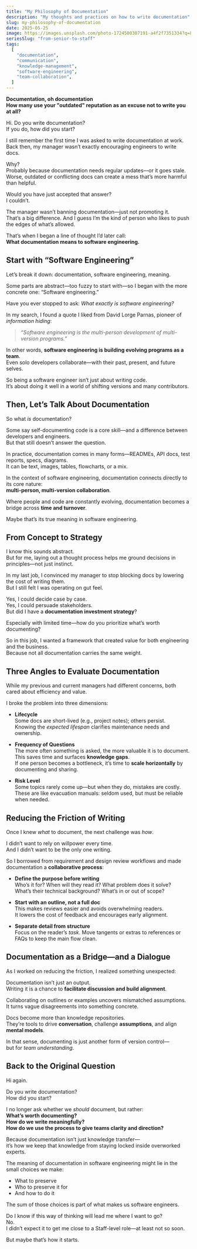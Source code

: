 ```yaml
---
title: "My Philosophy of Documentation"
description: "My thoughts and practices on how to write documentation"
slug: my-philosophy-of-documentation
date: 2025-05-25
image: https://images.unsplash.com/photo-1724500307191-a4f2f7351334?q=80&w=1470&auto=format&fit=crop&ixlib=rb-4.1.0&ixid=M3wxMjA3fDB8MHxwaG90by1wYWdlfHx8fGVufDB8fHx8fA%3D%3D
seriesSlug: "from-senior-to-staff"
tags:
  [
    "documentation",
    "communication",
    "knowledge-management",
    "software-engineering",
    "team-collaboration",
  ]
---
```


**Documentation, oh documentation  
How many use your "outdated" reputation as an excuse not to write you at all?**

<Spacer />

Hi. Do you write documentation?  
If you do, how did you start?

I still remember the first time I was asked to write documentation at work.  
Back then, my manager wasn’t exactly encouraging engineers to write docs.

Why?  
Probably because documentation needs regular updates—or it goes stale.  
Worse, outdated or conflicting docs can create a mess that’s more harmful than helpful.

Would you have just accepted that answer?  
I couldn’t.

The manager wasn’t banning documentation—just not promoting it.  
That’s a big difference. And I guess I’m the kind of person who likes to push the edges of what’s allowed.

That’s when I began a line of thought I’d later call:  
**What documentation means to software engineering.**


## Start with “Software Engineering”

Let’s break it down: documentation, software engineering, meaning.

Some parts are abstract—too fuzzy to start with—so I began with the more concrete one: “Software engineering.”

Have you ever stopped to ask: _What exactly is software engineering?_

In my search, I found a quote I liked from David Lorge Parnas, pioneer of _information hiding_:

> _“Software engineering is the multi-person development of multi-version programs.”_

In other words, **software engineering is building evolving programs as a team**.  
Even solo developers collaborate—with their past, present, and future selves.

So being a software engineer isn’t just about writing code.  
It’s about doing it well in a world of shifting versions and many contributors.


## Then, Let’s Talk About Documentation

So what _is_ documentation?

Some say self-documenting code is a core skill—and a difference between developers and engineers.  
But that still doesn’t answer the question.

In practice, documentation comes in many forms—READMEs, API docs, test reports, specs, diagrams.  
It can be text, images, tables, flowcharts, or a mix.

In the context of software engineering, documentation connects directly to its core nature:  
**multi-person, multi-version collaboration**.

Where people and code are constantly evolving, documentation becomes a bridge across **time and turnover**.

Maybe that’s its true meaning in software engineering.


## From Concept to Strategy

I know this sounds abstract.  
But for me, laying out a thought process helps me ground decisions in principles—not just instinct.

In my last job, I convinced my manager to stop blocking docs by lowering the cost of writing them.  
But I still felt I was operating on gut feel.

Yes, I could decide case by case.  
Yes, I could persuade stakeholders.  
But did I have a **documentation investment strategy**?

Especially with limited time—how do you prioritize what’s worth documenting?

So in this job, I wanted a framework that created value for both engineering and the business.  
Because not all documentation carries the same weight.

## Three Angles to Evaluate Documentation

While my previous and current managers had different concerns, both cared about efficiency and value.

I broke the problem into three dimensions:

- **Lifecycle**  
  Some docs are short-lived (e.g., project notes); others persist.  
  Knowing the _expected lifespan_ clarifies maintenance needs and ownership.

- **Frequency of Questions**  
  The more often something is asked, the more valuable it is to document.  
  This saves time and surfaces **knowledge gaps**.  
  If one person becomes a bottleneck, it’s time to **scale horizontally** by documenting and sharing.

- **Risk Level**  
  Some topics rarely come up—but when they do, mistakes are costly.  
  These are like evacuation manuals: seldom used, but must be reliable when needed.

## Reducing the Friction of Writing

Once I knew _what_ to document, the next challenge was _how_.

I didn’t want to rely on willpower every time.  
And I didn’t want to be the only one writing.

So I borrowed from requirement and design review workflows and made documentation a **collaborative process**:

- **Define the purpose before writing**  
  Who’s it for? When will they read it? What problem does it solve?  
  What’s their technical background? What’s in or out of scope?

- **Start with an outline, not a full doc**  
  This makes reviews easier and avoids overwhelming readers.  
  It lowers the cost of feedback and encourages early alignment.

- **Separate detail from structure**  
  Focus on the reader’s _task_. Move tangents or extras to references or FAQs to keep the main flow clean.


## Documentation as a Bridge—and a Dialogue

As I worked on reducing the friction, I realized something unexpected:

Documentation isn’t just an output.  
Writing it is a chance to **facilitate discussion and build alignment**.

Collaborating on outlines or examples uncovers mismatched assumptions.  
It turns vague disagreements into something concrete.

Docs become more than knowledge repositories.  
They’re tools to drive **conversation**, challenge **assumptions**, and align **mental models**.

In that sense, documenting is just another form of version control—  
but for _team understanding_.


## Back to the Original Question

Hi again.

Do you write documentation?  
How did you start?

I no longer ask whether we _should_ document, but rather:  
**What’s worth documenting?**  
**How do we write meaningfully?**  
**How do we use the process to give teams clarity and direction?**

Because documentation isn’t just knowledge transfer—  
it’s how we keep that knowledge from staying locked inside overworked experts.

The meaning of documentation in software engineering might lie in the small choices we make:

- What to preserve  
- Who to preserve it for  
- And how to do it  

The sum of those choices is part of what makes us software engineers.

<Spacer />

Do I know if this way of thinking will lead me where I want to go?  
No.  
I didn’t expect it to get me close to a Staff-level role—at least not so soon.

But maybe that’s how it starts.
